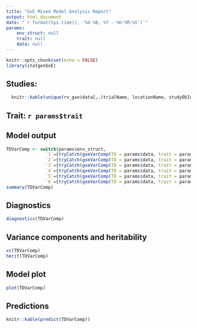 ```yaml
---
title: "GxE Mixed Model Analysis Report"
output: html_document
date: "`r format(Sys.time(), '%d %B, %Y - %H:%M:%S')`"
params: 
    env_struct: null
    trait: null
    data: null
---
```


```r
knitr::opts_chunk$set(echo = FALSE)
library(statgenGxE)
```

## Studies:
```r
  knitr::kable(unique(rv_gxe$data[,.(trialName, locationName, studyDbId, studyName)])[studyDbId%in%input$picker_env])
```

## Trait: `r params$trait`
## Model output
```r
TDVarComp <- switch(params$env_struct,
               `1`={tryCatch(gxeVarComp(TD = params$data, trait = params$trait), error=function(e) e)},
               `2`={tryCatch(gxeVarComp(TD = params$data, trait = params$trait, locationYear = TRUE), error=function(e) e)},
               `3`={tryCatch(gxeVarComp(TD = params$data, trait = params$trait, nestingFactor = "year"), error=function(e) e)},
               `4`={tryCatch(gxeVarComp(TD = params$data, trait = params$trait, nestingFactor = "loc"), error=function(e) e)},
               `5`={tryCatch(gxeVarComp(TD = params$data, trait = params$trait, regionLocationYear = TRUE), error=function(e) e)},
               `6`={tryCatch(gxeVarComp(TD = params$data, trait = params$trait, nestingFactor = "scenario"), error=function(e) e)})
summary(TDVarComp)
```

## Diagnostics
```r
diagnostics(TDVarComp)
```

## Variance components and heritability
```r
vc(TDVarComp)
herit(TDVarComp)
```

## Model plot
```r
plot(TDVarComp)
```

## Predictions
```r
knitr::kable(predict(TDVarComp))
```

